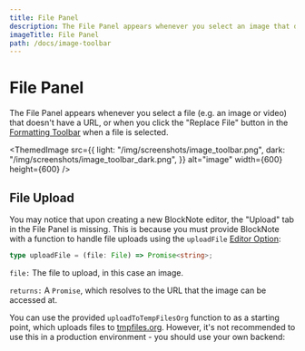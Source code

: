 ```yaml
---
title: File Panel
description: The File Panel appears whenever you select an image that doesn't have a URL, or when you click the "Replace File" button in the Formatting Panel when an image is selected.
imageTitle: File Panel
path: /docs/image-toolbar
---
```


# File Panel

The File Panel appears whenever you select a file (e.g. an image or video) that doesn't have a URL, or when you click the "Replace File" button in the [Formatting Toolbar](/docs/react/styling-theming/components/formatting-toolbar) when a file is selected.

<ThemedImage
  src={{
    light: "/img/screenshots/image_toolbar.png",
    dark: "/img/screenshots/image_toolbar_dark.png",
  }}
  alt="image"
  width={600}
  height={600}
/>

## File Upload

You may notice that upon creating a new BlockNote editor, the "Upload" tab in the File Panel is missing. This is because you must provide BlockNote with a function to handle file uploads using the `uploadFile` [Editor Option](/docs/reference/editor/options):

```ts
type uploadFile = (file: File) => Promise<string>;
```

`file:` The file to upload, in this case an image.

`returns:` A `Promise`, which resolves to the URL that the image can be accessed at.

You can use the provided `uploadToTempFilesOrg` function to as a starting point, which uploads files to [tmpfiles.org](https://tmpfiles.org/). However, it's not recommended to use this in a production environment - you should use your own backend:

<Example name="backend/file-uploading" />
